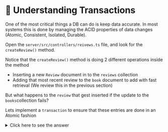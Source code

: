 # 👐 Understanding Transactions

One of the most critical things a DB can do is keep data accurate. In most systems this is done by managing the ACID properties of data changes (Atomic, Consistent, Isolated, Durable).

Open the `server/src/controllers/reivews.ts` file, and look for the `createReview()` method.

Notice that the `createReview()` method is doing 2 different operations inside the method

- Inserting a new `Review` document in to the `reviews` collection
- Adding that most recent review to the `book` document to add with fast retrieval (We review this in the previous section)

But what happens to the `review` that gest inserted if the update to the `books`collection fails?

Lets implement a `transaction` to ensure that these entries are done in an Atomic fashion


<details>
  <summary>Click here to see the answer</summary>

<div>

```ts showLineNumbers
    public async createReview(bookId: string, reviewBody: { text: string; rating: number; }, userName: string): Promise<{ insertResult: InsertOneResult, updateResult: UpdateResult }> {
        const session = clients?.client.startSession();
        let insertResult: InsertOneResult;
        let updateResult: UpdateResult;
        try {
            session.startTransaction()
            const review = {
                _id: null,
                text: reviewBody?.text,
                name: userName,
                rating: reviewBody?.rating,
                timestamp: (new Date()).getTime(),
                bookId
            } as Review;

            insertResult = await collections?.reviews?.insertOne(review);

            review._id = insertResult?.insertedId;
            delete review.bookId;

            updateResult = await collections?.books?.updateOne({_id: bookId}, {
                $push: {
                    reviews: {
                        $each: [review],
                        $sort: {timestamp: -1},
                        $slice: 5
                    }
                }
            });
            await session.commitTransaction();
        } catch (err) {
            await session.abortTransaction();
        } finally {
            await session.endSession();
        }
        return { insertResult, updateResult };`
    }

```
</div>

:::tip

    Pay special attention to the code at lines 2-6 & 30-35 as those lines contain the changes needed to make this code transcational
:::

</details>
